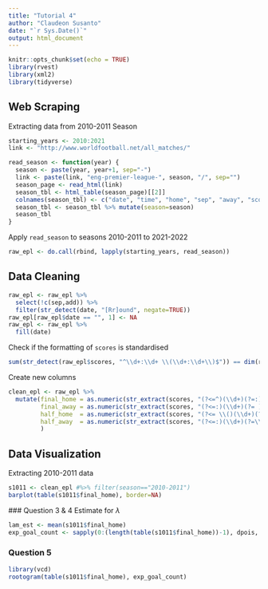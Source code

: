 ```yaml
---
title: "Tutorial 4"
author: "Claudeon Susanto"
date: "`r Sys.Date()`"
output: html_document
---
```


```r
knitr::opts_chunk$set(echo = TRUE)
library(rvest)
library(xml2)
library(tidyverse)
```

## Web Scraping
Extracting data from 2010-2011 Season
```r
starting_years <- 2010:2021
link <- "http://www.worldfootball.net/all_matches/"

read_season <- function(year) {
  season <- paste(year, year+1, sep="-")
  link <- paste(link, "eng-premier-league-", season, "/", sep="")
  season_page <- read_html(link)
  season_tbl <- html_table(season_page)[[2]]
  colnames(season_tbl) <- c("date", "time", "home", "sep", "away", "scores", "add")
  season_tbl <- season_tbl %>% mutate(season=season)
  season_tbl
}
```
Apply `read_season` to seasons 2010-2011 to 2021-2022
```r
raw_epl <- do.call(rbind, lapply(starting_years, read_season))
```

## Data Cleaning
```r
raw_epl <- raw_epl %>% 
  select(!c(sep,add)) %>%
  filter(str_detect(date, "[Rr]ound", negate=TRUE))
raw_epl[raw_epl$date == "", 1] <- NA
raw_epl <- raw_epl %>%
  fill(date)
```
Check if the formatting of `scores` is standardised
```r
sum(str_detect(raw_epl$scores, "^\\d+:\\d+ \\(\\d+:\\d+\\)$")) == dim(raw_epl)[1]
```
Create new columns
```r
clean_epl <- raw_epl %>%
  mutate(final_home = as.numeric(str_extract(scores, "(?<=^)(\\d+)(?=:)")),
         final_away = as.numeric(str_extract(scores, "(?<=:)(\\d+)(?= )")),
         half_home  = as.numeric(str_extract(scores, "(?<= \\()(\\d+)(?=:)")),
         half_away  = as.numeric(str_extract(scores, "(?<=:)(\\d+)(?=\\)$)")),
         )
```

## Data Visualization
Extracting 2010-2011 data
```r
s1011 <- clean_epl #%>% filter(season=="2010-2011")
barplot(table(s1011$final_home), border=NA)
```
\n ### Question 3 & 4
\n Estimate for $\lambda$
```r
lam_est <- mean(s1011$final_home)
exp_goal_count <- sapply(0:(length(table(s1011$final_home))-1), dpois, lambda=lam_est)*(length(s1011$final_home))
```

### Question 5
```r
library(vcd)
rootogram(table(s1011$final_home), exp_goal_count)
```
